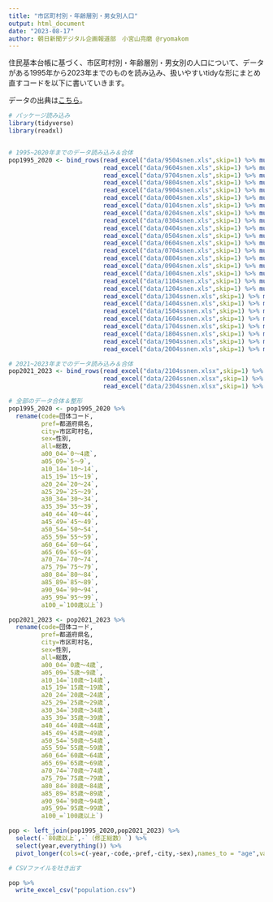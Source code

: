 ---
title: "市区町村別・年齢層別・男女別人口"
output: html_document
date: "2023-08-17"
author: 朝日新聞デジタル企画報道部　小宮山亮磨 @ryomakom
---

住民基本台帳に基づく、市区町村別・年齢層別・男女別の人口について、データがある1995年から2023年までのものを読み込み、扱いやすいtidyな形にまとめ直すコードを以下に書いていきます。

データの出典は[こちら](https://www.e-stat.go.jp/stat-search/files?page=1&layout=datalist&toukei=00200241&tstat=000001039591&cycle=7&tclass1=000001039601&tclass2val=0)。

```{r}
# パッケージ読み込み
library(tidyverse)
library(readxl)


# 1995~2020年までのデータ読み込み＆合体
pop1995_2020 <- bind_rows(read_excel("data/9504snen.xls",skip=1) %>% mutate(year=1995),
                          read_excel("data/9604snen.xls",skip=1) %>% mutate(year=1996),
                          read_excel("data/9704snen.xls",skip=1) %>% mutate(year=1997),
                          read_excel("data/9804snen.xls",skip=1) %>% mutate(year=1998),
                          read_excel("data/9904snen.xls",skip=1) %>% mutate(year=1999),
                          read_excel("data/0004snen.xls",skip=1) %>% mutate(year=2000),
                          read_excel("data/0104snen.xls",skip=1) %>% mutate(year=2001),
                          read_excel("data/0204snen.xls",skip=1) %>% mutate(year=2002),
                          read_excel("data/0304snen.xls",skip=1) %>% mutate(year=2003),
                          read_excel("data/0404snen.xls",skip=1) %>% mutate(year=2004),
                          read_excel("data/0504snen.xls",skip=1) %>% mutate(year=2005),
                          read_excel("data/0604snen.xls",skip=1) %>% mutate(year=2006),
                          read_excel("data/0704snen.xls",skip=1) %>% mutate(year=2007),
                          read_excel("data/0804snen.xls",skip=1) %>% mutate(year=2008),
                          read_excel("data/0904snen.xls",skip=1) %>% mutate(year=2009),
                          read_excel("data/1004snen.xls",skip=1) %>% mutate(year=2010),
                          read_excel("data/1104snen.xls",skip=1) %>% mutate(year=2011),
                          read_excel("data/1204snen.xls",skip=1) %>% mutate(year=2012),
                          read_excel("data/1304ssnen.xls",skip=1) %>% mutate(year=2013),
                          read_excel("data/1404ssnen.xls",skip=1) %>% mutate(year=2014),
                          read_excel("data/1504ssnen.xls",skip=1) %>% mutate(year=2015),
                          read_excel("data/1604ssnen.xls",skip=1) %>% mutate(year=2016),
                          read_excel("data/1704ssnen.xls",skip=1) %>% mutate(year=2017),
                          read_excel("data/1804ssnen.xls",skip=1) %>% mutate(year=2018),
                          read_excel("data/1904ssnen.xls",skip=1) %>% mutate(year=2019),
                          read_excel("data/2004ssnen.xls",skip=1) %>% mutate(year=2020))

# 2021~2023年までのデータ読み込み＆合体
pop2021_2023 <- bind_rows(read_excel("data/2104ssnen.xlsx",skip=1) %>% mutate(year=2021),
                          read_excel("data/2204ssnen.xlsx",skip=1) %>% mutate(year=2022),
                          read_excel("data/2304ssnen.xlsx",skip=1) %>% mutate(year=2023))

# 全部のデータ合体＆整形
pop1995_2020 <- pop1995_2020 %>%
  rename(code=団体コード,
         pref=都道府県名,
         city=市区町村名,
         sex=性別,
         all=総数,
         a00_04=`0～4歳`,
         a05_09=`5～9`,
         a10_14=`10～14`,
         a15_19=`15～19`,
         a20_24=`20～24`,
         a25_29=`25～29`,
         a30_34=`30～34`,
         a35_39=`35～39`,
         a40_44=`40～44`,
         a45_49=`45～49`,
         a50_54=`50～54`,
         a55_59=`55～59`,
         a60_64=`60～64`,
         a65_69=`65～69`,
         a70_74=`70～74`,
         a75_79=`75～79`,
         a80_84=`80～84`,
         a85_89=`85～89`,
         a90_94=`90～94`,
         a95_99=`95～99`,
         a100_=`100歳以上`)

pop2021_2023 <- pop2021_2023 %>%
  rename(code=団体コード,
         pref=都道府県名,
         city=市区町村名,
         sex=性別,
         all=総数,
         a00_04=`0歳～4歳`,
         a05_09=`5歳～9歳`,
         a10_14=`10歳～14歳`,
         a15_19=`15歳～19歳`,
         a20_24=`20歳～24歳`,
         a25_29=`25歳～29歳`,
         a30_34=`30歳～34歳`,
         a35_39=`35歳～39歳`,
         a40_44=`40歳～44歳`,
         a45_49=`45歳～49歳`,
         a50_54=`50歳～54歳`,
         a55_59=`55歳～59歳`,
         a60_64=`60歳～64歳`,
         a65_69=`65歳～69歳`,
         a70_74=`70歳～74歳`,
         a75_79=`75歳～79歳`,
         a80_84=`80歳～84歳`,
         a85_89=`85歳～89歳`,
         a90_94=`90歳～94歳`,
         a95_99=`95歳～99歳`,
         a100_=`100歳以上`)

pop <- left_join(pop1995_2020,pop2021_2023) %>% 
  select(-`80歳以上`,-`（修正総数）`) %>% 
  select(year,everything()) %>% 
  pivot_longer(cols=c(-year,-code,-pref,-city,-sex),names_to = "age",values_to = "population")

# CSVファイルを吐き出す

pop %>% 
  write_excel_csv("population.csv")

```

